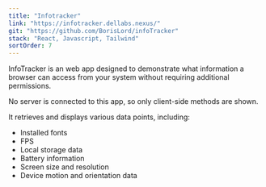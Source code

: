 ```yaml
---
title: "Infotracker"
link: "https://infotracker.dellabs.nexus/"
git: "https://github.com/BorisLord/infoTracker"
stack: "React, Javascript, Tailwind"
sortOrder: 7
---
```

InfoTracker is an web app designed to demonstrate what information a browser can access from your system without requiring additional permissions.

No server is connected to this app, so only client-side methods are shown.

It retrieves and displays various data points, including:

- Installed fonts
- FPS
- Local storage data
- Battery information
- Screen size and resolution
- Device motion and orientation data
